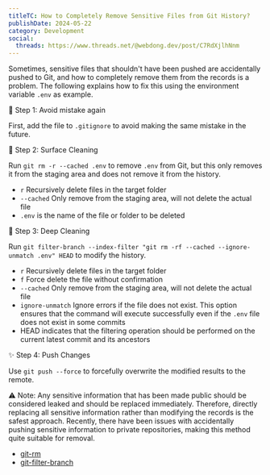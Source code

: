 ```yaml
---
titleTC: How to Completely Remove Sensitive Files from Git History?
publishDate: 2024-05-22
category: Development
social:
  threads: https://www.threads.net/@webdong.dev/post/C7RdXjlhNnm
---
```


Sometimes, sensitive files that shouldn't have been pushed are accidentally pushed to Git, and how to completely remove them from the records is a problem. The following explains how to fix this using the environment variable `.env` as example.

🐑 Step 1: Avoid mistake again

First, add the file to `.gitignore` to avoid making the same mistake in the future.

🌿 Step 2: Surface Cleaning

Run `git rm -r --cached .env` to remove `.env` from Git, but this only removes it from the staging area and does not remove it from the history.

- `r` Recursively delete files in the target folder
- `--cached` Only remove from the staging area, will not delete the actual file
- `.env` is the name of the file or folder to be deleted

🧽 Step 3: Deep Cleaning

Run `git filter-branch --index-filter "git rm -rf --cached --ignore-unmatch .env" HEAD` to modify the history.

- `r` Recursively delete files in the target folder
- `f` Force delete the file without confirmation
- `--cached` Only remove from the staging area, will not delete the actual file
- `ignore-unmatch` Ignore errors if the file does not exist. This option ensures that the command will execute successfully even if the `.env` file does not exist in some commits
- HEAD indicates that the filtering operation should be performed on the current latest commit and its ancestors

✨ Step 4: Push Changes

Use `git push --force` to forcefully overwrite the modified results to the remote.

⚠ Note: Any sensitive information that has been made public should be considered leaked and should be replaced immediately. Therefore, directly replacing all sensitive information rather than modifying the records is the safest approach. Recently, there have been issues with accidentally pushing sensitive information to private repositories, making this method quite suitable for removal.

- [git-rm](https://git-scm.com/docs/git-rm)
- [git-filter-branch](https://git-scm.com/docs/git-filter-branch)
